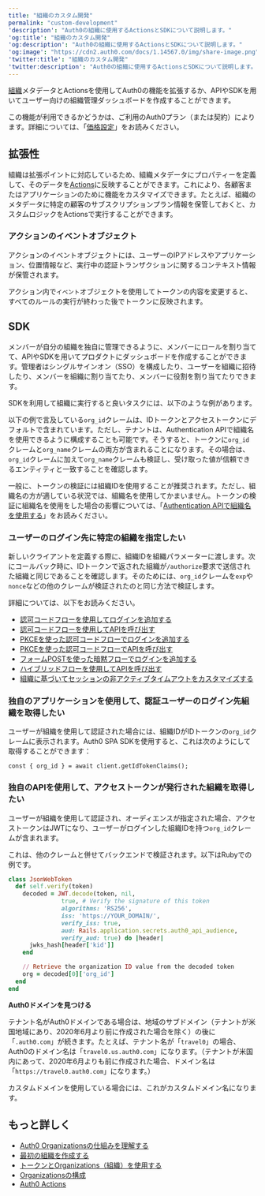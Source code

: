 ```yaml
---
title: "組織のカスタム開発"
permalink: "custom-development"
'description': "Auth0の組織に使用するActionsとSDKについて説明します。"
'og:title': "組織のカスタム開発"
'og:description': "Auth0の組織に使用するActionsとSDKについて説明します。"
'og:image': "https://cdn2.auth0.com/docs/1.14567.0/img/share-image.png"
'twitter:title': "組織のカスタム開発"
'twitter:description': "Auth0の組織に使用するActionsとSDKについて説明します。"
---
```


[組織](/docs/ja-jp/manage-users/organizations/organizations-overview)メタデータとActionsを使用してAuth0の機能を拡張するか、APIやSDKを用いてユーザー向けの組織管理ダッシュボードを作成することができます。

<Card title="利用可能性はAuth0プランによって異なる">

この機能が利用できるかどうかは、ご利用のAuth0プラン（または契約）によります。詳細については、「[価格設定](https://auth0.com/pricing)」をお読みください。

</Card>

## 拡張性

組織は拡張ポイントに対応しているため、組織メタデータにプロパティーを定義して、そのデータを[Actions](/docs/ja-jp/customize/actions)に反映することができます。これにより、各顧客またはアプリケーションのために機能をカスタマイズできます。たとえば、組織のメタデータに特定の顧客のサブスクリプションプラン情報を保管しておくと、カスタムロジックをActionsで実行することができます。

### アクションのイベントオブジェクト

アクションのイベントオブジェクトには、ユーザーのIPアドレスやアプリケーション、位置情報など、実行中の認証トランザクションに関するコンテキスト情報が保管されます。

アクション内で`イベント`オブジェクトを使用してトークンの内容を変更すると、すべてのルールの実行が終わった後でトークンに反映されます。

## SDK

メンバーが自分の組織を独自に管理できるように、メンバーにロールを割り当てて、APIやSDKを用いてプロダクトにダッシュボードを作成することができます。管理者はシングルサインオン（<Tooltip data-tooltip-id="react-containers-DefinitionTooltip-0" href="/docs/ja-jp/glossary?term=single-sign-on" tip="シングルサインオン（SSO）: ユーザーが1つのアプリケーションにログインした後、そのユーザーを他のアプリケーションに自動的にログインさせるサービス。" cta="用語集の表示">SSO</Tooltip>）を構成したり、ユーザーを組織に招待したり、メンバーを組織に割り当てたり、メンバーに役割を割り当てたりできます。

SDKを利用して組織に実行すると良いタスクには、以下のような例があります。

<Callout icon="file-lines" color="#0EA5E9" iconType="regular">

以下の例で言及している`org_id`クレームは、IDトークンとアクセストークンにデフォルトで含まれています。ただし、テナントは、Authentication APIで組織名を使用できるように構成することも可能です。そうすると、トークンに`org_id` クレームと`org_name`クレームの両方が含まれることになります。その場合は、`org_id`クレームに加えて`org_name`クレームも検証し、受け取った値が信頼できるエンティティと一致することを確認します。

一般に、トークンの検証には組織IDを使用することが推奨されます。ただし、組織名の方が適している状況では、組織名を使用してかまいません。トークンの検証に組織名を使用をした場合の影響については、「[Authentication APIで組織名を使用する](/docs/ja-jp/manage-users/organizations/configure-organizations/use-org-name-authentication-api)」をお読みください。

</Callout>

### ユーザーのログイン先に特定の組織を指定したい

新しいクライアントを定義する際に、組織IDを組織パラメーターに渡します。次にコールバック時に、IDトークンで返された組織が`/authorize`要求で送信された組織と同じであることを確認します。そのためには、`org_id`クレームを`exp`や`nonce`などの他のクレームが検証されたのと同じ方法で検証します。

詳細については、以下をお読みください。

* [認可コードフローを使用してログインを追加する](/docs/ja-jp/get-started/authentication-and-authorization-flow/authorization-code-flow/add-login-auth-code-flow)
* [認可コードフローを使用してAPIを呼び出す](/docs/ja-jp/get-started/authentication-and-authorization-flow/authorization-code-flow/call-your-api-using-the-authorization-code-flow)
* [PKCEを使った認可コードフローでログインを追加する](/docs/ja-jp/get-started/authentication-and-authorization-flow/authorization-code-flow-with-pkce/add-login-using-the-authorization-code-flow-with-pkce)
* [PKCEを使った認可コードフローでAPIを呼び出す](/docs/ja-jp/get-started/authentication-and-authorization-flow/authorization-code-flow-with-pkce/call-your-api-using-the-authorization-code-flow-with-pkce)
* [フォームPOSTを使った暗黙フローでログインを追加する](/docs/ja-jp/get-started/authentication-and-authorization-flow/implicit-flow-with-form-post/add-login-using-the-implicit-flow-with-form-post)
* [ハイブリッドフローを使用してAPIを呼び出す](/docs/ja-jp/get-started/authentication-and-authorization-flow/hybrid-flow/call-api-hybrid-flow)
* [組織に基づいてセッションの非アクティブタイムアウトをカスタマイズする](/docs/ja-jp/manage-users/sessions/manage-sessions-actions)

### 独自のアプリケーションを使用して、認証ユーザーのログイン先組織を取得したい

ユーザーが組織を使用して認証された場合には、組織IDがIDトークンの`org_id`クレームに表示されます。Auth0 SPA SDKを使用すると、これは次のようにして取得することができます：

`const { org_id } = await client.getIdTokenClaims();`

### 独自のAPIを使用して、アクセストークンが発行された組織を取得したい

ユーザーが組織を使用して認証され、オーディエンスが指定された場合、アクセストークンは<Tooltip data-tooltip-id="react-containers-DefinitionTooltip-3" href="/docs/ja-jp/glossary?term=json-web-token" tip="JSON Web Token（JWT）: 二者間のクレームを安全に表現するために使用される標準IDトークン形式（および多くの場合、アクセストークン形式）。" cta="用語集の表示">JWT</Tooltip>になり、ユーザーがログインした組織IDを持つ`org_id`クレームが含まれます。

これは、他のクレームと併せてバックエンドで検証されます。以下はRubyでの例です。

```ruby lines
class JsonWebToken
  def self.verify(token)
    decoded = JWT.decode(token, nil,
               true, # Verify the signature of this token
               algorithms: 'RS256',
               iss: 'https://YOUR_DOMAIN/',
               verify_iss: true,
               aud: Rails.application.secrets.auth0_api_audience,
               verify_aud: true) do |header|
      jwks_hash[header['kid']]
    end

    // Retrieve the organization ID value from the decoded token
    org = decoded[0]['org_id']
  end
end
```

<Callout icon="file-lines" color="#0EA5E9" iconType="regular">

**Auth0ドメインを見つける**

テナント名がAuth0ドメインである場合は、地域のサブドメイン（テナントが米国地域にあり、2020年6月より前に作成された場合を除く）の後に「`.auth0.com`」が続きます。たとえば、テナント名が「`travel0`」の場合、Auth0のドメイン名は「`travel0.us.auth0.com`」になります。（テナントが米国内にあって、2020年6月よりも前に作成された場合、ドメイン名は「`https://travel0.auth0.com`」になります。）

カスタムドメインを使用している場合には、これがカスタムドメイン名になります。

</Callout>

## もっと詳しく

* [Auth0 Organizationsの仕組みを理解する](/docs/ja-jp/manage-users/organizations/organizations-overview)
* [最初の組織を作成する](/docs/ja-jp/manage-users/organizations/create-first-organization)
* [トークンとOrganizations（組織）を使用する](/docs/ja-jp/manage-users/organizations/using-tokens)
* [Organizationsの構成](/docs/ja-jp/manage-users/organizations/configure-organizations)
* [Auth0 Actions](/docs/ja-jp/customize/actions)